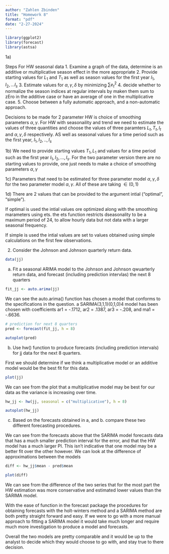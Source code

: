 ```yaml
---
author: "Zahlen Zbinden"
title: "Homework 8"
format: "pdf"
date: "2-27-2024"
---
```



```r
library(ggplot2)
library(forecast)
library(astsa)
```

1a)

Steps For HW seasonal data
1. Examine a graph of the data, determine is an additive or multiplicative season effect in the more appropriate
2. Provide starting values for $L_1$ and $T_1$ as well as season values for the first year $I_1,I_2,...I_s$
3. Estimate values for $\alpha,\gamma,\delta$ by minimizing $\sum e_{t}^{2}$
4. decide whether to normalize the season indices at regular intervals by maken them sum to zEro in the additive case or have an average of one in the multiplicative  case.
5. Choose between a fully automatic approach, and a non-automatic approach. 

Decisions to be made for 2 parameter HW is choice of smoothing parameters $\alpha, \gamma$. For HW with seasonaility and trend we need to estimate the values of three quantities and choose the values of three paramters $L_t,T_t,I_t$ and $\alpha, \gamma, \delta$ respectively. AS well as seasonal values for a time period such as the first year, $I_1, I_2,.., I_s$

1b) We need to provide starting values $T_1, L_1$ and values for a time period such as the first year $I_1, I_2,..., I_s$. For the two parameter version there are no starting values to provide, one just needs to make a choice of smoothing parameters $\alpha, \gamma$

1c) Parameters that need to be estimated for three parameter model $\alpha, \gamma, \delta$ for the two parameter model $\alpha, \gamma$. All of these are taking $\in (0,1)$

1d) There are 2 values that can be provided to the argument intial ("optimal", "simple"). 

If optimal is used the intial values ore optimized along with the smoothing marameters using ets. the ets function restricts dseasonality to be a maximum period of 24, to allow hourly data but not data with a larger seasonal frequency.

If simple is used the intial values are set to values obtained using simple calculations on the first few observations.

2) Consider the Johnson and Johnson quarterly return data.


```r
data(jj)
```

a) Fit a seasonal ARIMA model to the Johnson and Johnson qwuarterly return data, and forecast (including prediction intervlas) the next 8 quarters

```r
fit_jj <- auto.arima(jj)
```

We can see the auto.arima() function has chosen a model that conforms to the specifications in the question. a SARIMA(3,1,1)(0,1,0)4 model has been chosen with coefficients ar1 = -.1712, ar2 = .1387, ar3 = -.208, and ma1 = -.6636.

```r
# prediction for next 8 quarters
pred <- forecast(fit_jj, h = 8)
```

```r
autoplot(pred)
```

b) Use hw() function to produce forecasts (including prediction intervals) for jj data for the next 8 quarters.

First we should determine if we think a multiplicative model or an additive model would be the best fit for this data.

```r
plot(jj)
```

We can see from the plot that a multiplicative model may be best for our data as the variance is increasing over time.


```r
hw_jj <- hw(jj, seasonal = c("multiplicative"), h = 8)
```


```r
autoplot(hw_jj)
```

c) Based on the forecasts obtained in a, and b. compare these two different forecasting procedures.

We can see from the forecasts above that the SARIMA model forecasts data that has a much smaller prediction interval for the error, and that the HW model has a much larger PI. This isn't indicative that one model may be a better fit over the other however. We can look at the difference of approximations between the models


```r
diff <- hw_jj$mean - pred$mean
```

```r
plot(diff)
```

We can see from the difference of the two series that for the most part the HW estimation was more conservative and estimated lower values than the SARIMA model.

With the ease of function in the forecast package the procedures for obtaining forecasts with the holt-winters method and a SARIMA method are both pretty straight forward and easy. If we were to go with a more manual approach to fitting a SARIMA model it would take much longer and require much more investigation to produce a model and forecasts.

Overall the two models are pretty comparable and it would be up to the analyst to decide which they would choose to go with, and stay true to there decision.